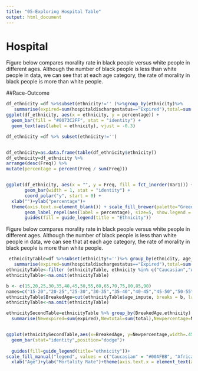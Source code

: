 ```yaml
---
title: "05-Exploring Hospital Table"
output: html_document
---
```


# Hospital
Figure below compares morality rate in black people versus white people in different ages. Although the number of black people is less than white people in data, we can see that at each age category, the rate of morality in black people is more than white people.

##Race-Outcome
```r
df_ethnicity =df %>%subset(ethnicity!='' )%>%group_by(ethnicity)%>%
   summarise(expired=sum(hospitaldischargestatus=="Expired"),total=sum(hospitaldischargestatus %in%c("Expired","Alive")),percentage=expired/total*100)
ggplot(df_ethnicity, aes(x = ethnicity, y = percentage)) +
  geom_bar(fill = "#0073C2FF", stat = "identity") +
  geom_text(aes(label = ethnicity), vjust = -0.3) 
```


```r
df_ethnicity =df %>% subset(ethnicity!='')


df_ethnicity=as.data.frame(table(df_ethnicity$ethnicity))
df_ethnicity=df_ethnicity %>%
arrange(desc(Freq)) %>%
mutate(percentage = percent(Freq / sum(Freq))) 


ggplot(df_ethnicity, aes(x = "", y = Freq, fill = fct_inorder(Var1))) +
       geom_bar(width = 1, stat = "identity") +
       coord_polar("y", start = 0) +
  xlab("")+ylab("percentage")+
  theme(axis.text.x=element_blank()) + scale_fill_brewer(palette="Greens")+
       geom_label_repel(aes(label = percentage), size=5, show.legend = F, nudge_x = 1) +
       guides(fill = guide_legend(title = "Ethnicity"))
```

Figure below compares morality rate in black people versus white people in different ages. Although the number of black people is less than white people in data, we can see that at each age category, the rate of morality in black people is more than white people.

```r
 ethnicityTable=df %>%subset(ethnicity!='')%>% group_by(ethnicity, age_impute)%>%
   summarise(expired=sum(hospitaldischargestatus=="Expired"),total=sum(hospitaldischargestatus %in%c("Expired","Alive")),percentage=expired/total*100)
ethnicityTable<-filter (ethnicityTable, ethnicity %in% c("Caucasian","African American"))
ethnicityTable<-na.omit(ethnicityTable)

b <- c(15,20,25,30,35,40,45,50,55,60,65,70,75,80,85,90)
names=c("15-20","20-25","25-30","30-35","35-40","40-45","45-50","50-55","55-60","60-65","65-70","70-75","75-80","80-85","85-90")
ethnicityTable$BreakedAge=cut(ethnicityTable$age_impute, breaks = b, labels = names)
ethnicityTable<-na.omit(ethnicityTable)

ethnicitySecondTable=ethnicityTable %>% group_by(BreakedAge,ethnicity) %>%
  summarise(Newexpired=sum(expired),Newtotal=sum(total),Newpercentage=Newexpired/Newtotal*100)


ggplot(ethnicitySecondTable,aes(x=BreakedAge, y=Newpercentage,width=.45,fill=factor(ethnicity)))+
  geom_bar(stat="identity",position="dodge")+
  
  guides(fill=guide_legend(title="ethnicity"))+
scale_fill_manual("legend", values = c("Caucasian" = "#00AFBB", "African American" = "#FF6666"))+
  xlab("Age")+ylab("Mortality Rate")+theme(axis.text.x = element_text(angle = 90, hjust = 1, size=10,color="black"))


```






